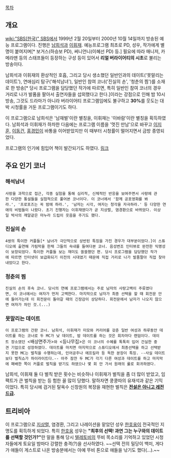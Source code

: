 [[목차]]

== 개요 ==
[[wiki:"SBS(한국)" SBS]]에서 1999년 2월 20일부터 2000년 10월 14일까지 방송된 예능 프로그램이다. 진행은 [[남희석]]과 [[이휘재]].
예능프로그램 최초로 PD, 성우, 작가에게 별명이 붙여지며[* 보거스(하승보 PD), 써니언니(이혜선 PD) 등.] 필요에 따라 매니저, 카메라맨 등의 스태프들이 등장하는 구성 등이 있어서 '''리얼 버라이어티의 시초'''로 불리는 방송이다.

남희석과 이휘재의 환상적인 호흡, 그리고 당시 생소했던 일반인과의 데이트('못말리는 데이트'), 연애심리 탐구('해석남녀'), 일반인 참여 코너('진실의 손', '청춘의 찜')를 소재로 한 방송[* 당시 프로그램을 담당했던 작가에 따르면, 특히 일반인 참여 코너의 경우 거리로 나가 발품을 팔아서 출연자들을 섭외했다고 한다.]이라는 강점으로 인해 밤 10시 방송, 그것도 드라마가 아니라 버라이어티 프로그램임에도 불구하고 '''30%'''를 웃도는 대박 시청률을 거둔 프로그램이기도 하다.

이 프로그램으로 남희석은 '남재벌'이란 별칭을, 이휘재는 '이바람'이란 별칭을 획득하였다. 남희석과 이휘재가 하차한 다음에는 프로그램 이름을 '멋진 만남'으로 바꾸고 [[이지훈]], [[이동건]], [[홍경민]]이 바통을 이어받았지만 이 때부터 시청률이 떨어지면서  금방 종영되었다.

프로그램의 인기에 힘입어 책이 발간되기도 하였다. [http://book.naver.com/bookdb/book_detail.nhn?bid=24800 링크]

== 주요 인기 코너 ==
=== 해석남녀 ===
 사랑을 과학으로 접근, 각종 실험을 통해 심리적, 신체적인 반응을 보여주면서 사랑에 관한 다양한 통설들을 실험적으로 풀어본 코너이다. 이 코너에서 '함께 공포영화를 봐라.', '프로포즈는 꼭 밤에 하라.', '남자는 시각, 여자는 청각을 자극하라.' 등 다양한 연애의 비법들이 나왔다. 초기 진행자는 이휘재였다가 곧 지상렬, 염경환으로 바뀌었다. 이상일 박사의 깨알같은 마누라 드립이 웃음을 주기도 했다.

=== 진실의 손 ===
 4쌍의 특이한 커플들[* 남녀가 극단적으로 상반된 특징을 가진 경우가 대부분이었다.]이 스튜디오에 출연해 가림막을 한채 그들의 속내를 들여다본 코너. 음성변조 인터뷰로 완전한 익명성이 보장되었다. 특이한 커플들 보는 재미도 쏠쏠했던 편. 당시 프로그램을 담당했던 작가에 따르면 인터넷이 보급화되기 이전의 시대였기 때문에 직접 거리로 나가 발품팔아 직접 찾아내었다고 한다.

=== 청춘의 찜 ===
 진실의 손의 후속 코너. 당시의 연예 프로그램에서는 주로 남자의 사랑고백이 주류였다면, 이 코너에서는 여자가 먼저 고백한다. 마지막으로 남자가 최종 선택을 할 때 회전문 안에 들어가는데 이 회전문이 돌아갈 때의 긴장감이 상당하다. 회전문에서 남자가 나오지 않으면 여자가 차인 것.(...) 

=== 못말리는 데이트 ===
 이 프로그램의 간판 코너. 남희석, 이휘재가 미모와 커리어를 갖춘 일반 여성과 하루동안 데이트를 하는 코너로 두 MC가 낮 데이트, 밤 데이트를 하는 것은 회차마다 랜덤이다. 데이트 장소였던 <배상면주가>와 <등나무집>은 이 코너의 수혜를 톡톡히 입어 건실한 중견 기업으로 성장하였다. 데이트를 마치면 마지막으로 스튜디오에서 최종선택을 하고 선택받지 못한 MC는 벌칙을 수행하는데, 인어공주나 에프킬라 등 독한 분장이 특징. --사실 데이트보다 벌칙쇼가 하이라이트다.-- 아주 잠깐 두 MC가 각기 다른 여성과 데이트를 하고 마지막에 패배한 쪽이 커플로 벌칙을 받기도 하였으나 몇 회 안 가서 원래의 룰로 회귀하였다.

남희석, 이휘재 둘 다 벌칙 받은 횟수는 비슷하나 이휘재가 벌칙을 좀 더 많이 받았고, 임팩트가 큰 벌칙을 받는 등 험한 꼴 많이 당했다. 말하자면 쿵쿵따의 유재석과 같은 기믹이었다. 특히 당시에 검거된 탈옥수 신창원의 복장을 재현한 벌칙은 '''[[전설은 아니고 레전드급]].'''

== 트리비아 ==
이 프로그램으로 [[지상렬]], 염경환, 그리고 나레이션을 맡았던 성우 [[한호웅]]이 전국적인 지명도를 획득하게 되었다. 특히 [[한호웅]] 성우는 '''"최후의 선택! 과연 그는 누구와의 데이트를 선택할 것인가?"'''란 말을 통해 당시 [[텔레토비]]의 뚜비 목소리를 기억하고 있었던 시청자들에게 토요일 밤마다 강렬한 충격(?)을 선사하였다. ~~선택 전의 밀당이 백미, 게다가 애들이 게스트로 나온 방송분에서는 아예 뚜비 톤으로 애들을 낚기도 했다(...).~~
